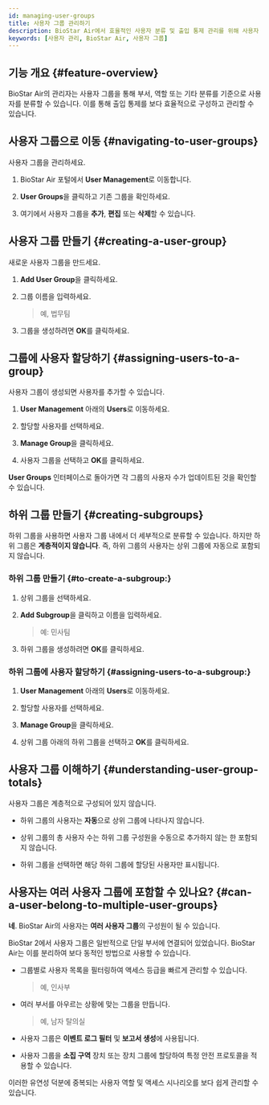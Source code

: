 ```yaml
---
id: managing-user-groups
title: 사용자 그룹 관리하기
description: BioStar Air에서 효율적인 사용자 분류 및 출입 통제 관리를 위해 사용자 그룹과 하위 그룹을 생성 및 구성, 관리하는 방법을 안내합니다.
keywords: [사용자 관리, BioStar Air, 사용자 그룹]
---
```



## 기능 개요 {#feature-overview}

BioStar Air의 관리자는 사용자 그룹을 통해 부서, 역할 또는 기타 분류를 기준으로 사용자를 분류할 수 있습니다. 이를 통해 출입 통제를 보다 효율적으로 구성하고 관리할 수 있습니다.

<YouTube videoId="sNxu5pQuOsI" />

<CustomerNote />

## 사용자 그룹으로 이동 {#navigating-to-user-groups}

사용자 그룹을 관리하세요.

1. BioStar Air 포털에서 **User Management**로 이동합니다.

1. **User Groups**을 클릭하고 기존 그룹을 확인하세요.

1. 여기에서 사용자 그룹을 **추가**, **편집** 또는 **삭제**할 수 있습니다.


## 사용자 그룹 만들기 {#creating-a-user-group}

새로운 사용자 그룹을 만드세요.

1. **Add User Group**을 클릭하세요.

1. 그룹 이름을 입력하세요. 

    > 예, 법무팀

1. 그룹을 생성하려면 **OK**를 클릭하세요.


## 그룹에 사용자 할당하기 {#assigning-users-to-a-group}

사용자 그룹이 생성되면 사용자를 추가할 수 있습니다.

1. **User Management** 아래의 **Users**로 이동하세요.

1. 할당할 사용자를 선택하세요.

1. **Manage Group**을 클릭하세요.

1. 사용자 그룹을 선택하고 **OK**를 클릭하세요.

**User Groups** 인터페이스로 돌아가면 각 그룹의 사용자 수가 업데이트된 것을 확인할 수 있습니다.


## 하위 그룹 만들기 {#creating-subgroups}

하위 그룹을 사용하면 사용자 그룹 내에서 더 세부적으로 분류할 수 있습니다. 하지만 하위 그룹은 **계층적이지 않습니다**. 즉, 하위 그룹의 사용자는 상위 그룹에 자동으로 포함되지 않습니다.

### 하위 그룹 만들기 {#to-create-a-subgroup:}

1. 상위 그룹을 선택하세요.

1. **Add Subgroup**을 클릭하고 이름을 입력하세요. 

    > 예: 민사팀

1. 하위 그룹을 생성하려면 **OK**를 클릭하세요.

### 하위 그룹에 사용자 할당하기 {#assigning-users-to-a-subgroup:}

1. **User Management** 아래의 **Users**로 이동하세요.

1. 할당할 사용자를 선택하세요.

1. **Manage Group**을 클릭하세요.

1. 상위 그룹 아래의 하위 그룹을 선택하고 **OK**를 클릭하세요.


## 사용자 그룹 이해하기 {#understanding-user-group-totals}

사용자 그룹은 계층적으로 구성되어 있지 않습니다.

* 하위 그룹의 사용자는 **자동**으로 상위 그룹에 나타나지 않습니다.

* 상위 그룹의 총 사용자 수는 하위 그룹 구성원을 수동으로 추가하지 않는 한 포함되지 않습니다.

* 하위 그룹을 선택하면 해당 하위 그룹에 할당된 사용자만 표시됩니다.


## 사용자는 여러 사용자 그룹에 포함할 수 있나요? {#can-a-user-belong-to-multiple-user-groups}

**네**. BioStar Air의 사용자는 **여러 사용자 그룹**의 구성원이 될 수 있습니다.

BioStar 2에서 사용자 그룹은 일반적으로 단일 부서에 연결되어 있었습니다. BioStar Air는 이를 분리하여 보다 동적인 방법으로 사용할 수 있습니다.

* 그룹별로 사용자 목록을 필터링하여 액세스 등급을 빠르게 관리할 수 있습니다.

  > 예, 인사부

* 여러 부서를 아우르는 상황에 맞는 그룹을 만듭니다.

  > 예, 남자 탈의실

* 사용자 그룹은 **이벤트 로그 필터** 및 **보고서 생성**에 사용됩니다.

* 사용자 그룹을 **소집 구역** 장치 또는 장치 그룹에 할당하여 특정 안전 프로토콜을 적용할 수 있습니다.

이러한 유연성 덕분에 중복되는 사용자 역할 및 액세스 시나리오를 보다 쉽게 관리할 수 있습니다.